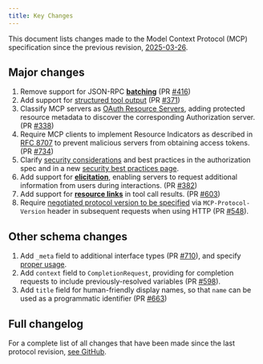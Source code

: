 ```yaml
---
title: Key Changes
---
```


<div id="enable-section-numbers" />

This document lists changes made to the Model Context Protocol (MCP) specification since
the previous revision, [2025-03-26](/specification/2025-03-26).

## Major changes

1. Remove support for JSON-RPC **[batching](https://www.jsonrpc.org/specification#batch)**
   (PR [#416](https://github.com/modelcontextprotocol/specification/pull/416))
2. Add support for [structured tool output](/specification/2025-06-18/server/tools#structured-content)
   (PR [#371](https://github.com/modelcontextprotocol/modelcontextprotocol/pull/371))
3. Classify MCP servers as [OAuth Resource Servers](/specification/2025-06-18/basic/authorization#authorization-server-discovery),
   adding protected resource metadata to discover the corresponding Authorization server.
   (PR [#338](https://github.com/modelcontextprotocol/modelcontextprotocol/pull/338))
4. Require MCP clients to implement Resource Indicators as described in [RFC 8707](https://www.rfc-editor.org/rfc/rfc8707.html) to prevent
   malicious servers from obtaining access tokens.
   (PR [#734](https://github.com/modelcontextprotocol/modelcontextprotocol/pull/734))
5. Clarify [security considerations](/specification/2025-06-18/basic/authorization#security-considerations) and best practices
   in the authorization spec and in a new [security best practices page](/specification/2025-06-18/basic/security_best_practices).
6. Add support for **[elicitation](/specification/2025-06-18/client/elicitation)**, enabling servers to request additional
   information from users during interactions.
   (PR [#382](https://github.com/modelcontextprotocol/modelcontextprotocol/pull/382))
7. Add support for **[resource links](/specification/2025-06-18/server/tools#resource-links)** in
   tool call results. (PR [#603](https://github.com/modelcontextprotocol/modelcontextprotocol/pull/603))
8. Require [negotiated protocol version to be specified](/specification/2025-06-18/basic/transports#protocol-version-header)
   via `MCP-Protocol-Version` header in subsequent requests when using HTTP (PR [#548](https://github.com/modelcontextprotocol/modelcontextprotocol/pull/548)).

## Other schema changes

1. Add `_meta` field to additional interface types (PR [#710](https://github.com/modelcontextprotocol/modelcontextprotocol/pull/710)),
   and specify [proper usage](/specification/2025-06-18/basic#meta).
2. Add `context` field to `CompletionRequest`, providing for completion requests to include
   previously-resolved variables (PR [#598](https://github.com/modelcontextprotocol/modelcontextprotocol/pull/598)).
3. Add `title` field for human-friendly display names, so that `name` can be used as a programmatic
   identifier (PR [#663](https://github.com/modelcontextprotocol/modelcontextprotocol/pull/663))

## Full changelog

For a complete list of all changes that have been made since the last protocol revision,
[see GitHub](https://github.com/modelcontextprotocol/specification/compare/2025-03-26...2025-06-18).
